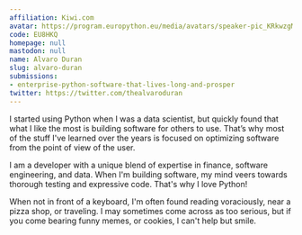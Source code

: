 ```yaml
---
affiliation: Kiwi.com
avatar: https://program.europython.eu/media/avatars/speaker-pic_KRkwzgM.jpg
code: EU8HKQ
homepage: null
mastodon: null
name: Alvaro Duran
slug: alvaro-duran
submissions:
- enterprise-python-software-that-lives-long-and-prosper
twitter: https://twitter.com/thealvaroduran
---
```


I started using Python when I was a data scientist, but quickly found that what I like the most is building software for others to use. That’s why most of the stuff I've learned over the years is focused on optimizing software from the point of view of the user.

I am a developer with a unique blend of expertise in finance, software engineering, and data. When I'm building software, my mind veers towards thorough testing and expressive code. That's why I love Python!

When not in front of a keyboard, I'm often found reading voraciously, near a pizza shop, or traveling. I may sometimes come across as too serious, but if you come bearing funny memes, or cookies, I can't help but smile.
